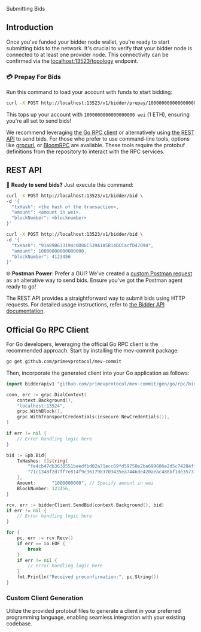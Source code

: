 Submitting Bids

## Introduction

Once you've funded your bidder node wallet, you're ready to start submitting bids to the network.
It's crucial to verify that your bidder node is connected to at least one provider node.
This connectivity can be confirmed via the [localhost:13523/topology](http://localhost:13523/topology) endpoint.

### 💳 Prepay For Bids

Run this command to load your account with funds to start bidding:

```bash ❯_ terminal
curl -X POST http://localhost:13523/v1/bidder/prepay/1000000000000000000
```

This tops up your account with `1000000000000000000 wei` (1 ETH), ensuring you're all set to send bids!

We recommend leveraging [the Go RPC client](https://primev-24.mintlify.app/get-started/bidders/send-bid#official-go-rpc-client) or alternatively using [the REST API](https://primev-24.mintlify.app/get-started/bidders/send-bid#rest-api) to send bids. For those who prefer to use command-line tools, options like [grpcurl](https://github.com/fullstorydev/grpcurl), or [BloomRPC](https://github.com/bloomrpc/bloomrpc) are available. These tools require the protobuf definitions from the repository to interact with the RPC services.

## REST API

🚀 **Ready to send bids?** Just execute this command:

<CodeGroup>

```bash ❯_ structure
curl -X POST http://localhost:13523/v1/bidder/bid \
-d '{
  "txHash": <the hash of the transaction>,
  "amount": <amount in wei>,
  "blockNumber": <blocknumber>
}'
```

```bash ❯_ example
curl -X POST http://localhost:13523/v1/bidder/bid \
-d '{
  "txHash": "91a89B633194c0D86C539A1A5B14DCCacfD47094",
  "amount": 10000000000000000,
  "blockNumber": 4123456
}'
```

</CodeGroup>

🌐 **Postman Power**: Prefer a GUI? We've created a
[custom Postman request](https://primev.postman.co/workspace/Team-Workspace~18870d84-94f0-4d1e-8163-db558f83d7e8/request/27192304-fab87a71-9722-46f8-825f-d9791ead6178?ctx=documentation&tab=body)
as an alterative way to send bids. Ensure you've got the Postman agent ready to go!

The REST API provides a straightforward way to submit bids using HTTP requests. For detailed usage instructions, refer to [the Bidder API documentation](https://primev-24.mintlify.app/api-reference/bidder/sendbid).

## Official Go RPC Client

For Go developers, leveraging the official Go RPC client is the recommended approach. Start by installing the mev-commit package:

```bash ❯_ terminal
go get github.com/primevprotocol/mev-commit
```

Then, incorporate the generated client into your Go application as follows:

```go go
import bidderapiv1 "github.com/primevprotocol/mev-commit/gen/go/rpc/bidderapi/v1"

conn, err := grpc.DialContext(
    context.Background(),
    "localhost:13524",
    grpc.WithBlock(),
    grpc.WithTransportCredentials(insecure.NewCredentials()),
)

if err != nil {
    // Error handling logic here
}

bid := &pb.Bid{
    TxHashes: []string{
        "fe4cb47db3630551beedfbd02a71ecc69fd59758e2ba699606e2d5c74284ffa7",
        "71c1348f2d7ff7e814f9c3617983703435ea7446de420aeac488bf1de35737e8",
    },
    Amount:      "1000000000", // Specify amount in wei
    BlockNumber: 123456,
}

rcv, err := bidderClient.SendBid(context.Background(), bid)
if err != nil {
    // Error handling logic here
}

for {
    pc, err := rcv.Recv()
    if err == io.EOF {
        break
    }
    if err != nil {
        // Error handling logic here
    }
    fmt.Println("Received preconfirmation:", pc.String())
}
```

### Custom Client Generation

Utilize the provided protobuf files to generate a client in your preferred programming language, enabling seamless integration with your existing codebase.
